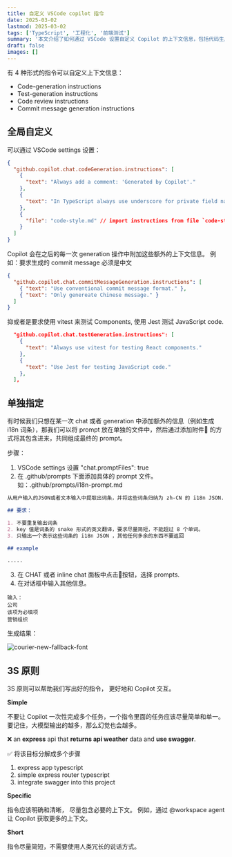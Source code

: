 ```yaml
---
title: 自定义 VSCode copilot 指令
date: 2025-03-02
lastmod: 2025-03-02
tags: ['TypeScript', '工程化', '前端测试']
summary: '本文介绍了如何通过 VSCode 设置自定义 Copilot 的上下文信息，包括代码生成、测试生成、代码审查和提交信息生成的指令。使用 3S 原则（简单、具体、简短）可以提升与 Copilot 的交互效果。'
draft: false
images: []
---
```


有 4 种形式的指令可以自定义上下文信息：

- Code-generation instructions
- Test-generation instructions
- Code review instructions
- Commit message generation instructions

## 全局自定义

可以通过 VSCode settings 设置：

```json
{
  "github.copilot.chat.codeGeneration.instructions": [
    {
      "text": "Always add a comment: 'Generated by Copilot'."
    },
    {
      "text": "In TypeScript always use underscore for private field names."
    },
    {
      "file": "code-style.md" // import instructions from file `code-style.md`
    }
  ]
}
```

Copilot 会在之后的每一次 generation 操作中附加这些额外的上下文信息。
例如：要求生成的 commit message 必须是中文

```json
{
  "github.copilot.chat.commitMessageGeneration.instructions": [
    { "text": "Use conventional commit message format." },
    { "text": "Only genereate Chinese message." }
  ]
}
```

抑或者是要求使用 vitest 来测试 Components, 使用 Jest 测试 JavaScript code.

```json
  "github.copilot.chat.testGeneration.instructions": [
    {
      "text": "Always use vitest for testing React components."
    },
    {
      "text": "Use Jest for testing JavaScript code."
    },
  ],

```

## 单独指定

有时候我们只想在某一次 chat 或者 generation 中添加额外的信息（例如生成 i18n 词条），那我们可以将 prompt 放在单独的文件中，然后通过添加附件📎 的方式将其包含进来，共同组成最终的 prompt。

步骤：

1. VSCode settings 设置 "chat.promptFiles": true
2. 在 .github/prompts 下面添加具体的 prompt 文件。
   如：.github/prompts/i18n-prompt.md

```md
从用户输入的JSON或者文本输入中提取出词条，并将这些词条归纳为 zh-CN 的 i18n JSON.

## 要求：

1. 不要重复输出词条
2. key 值是词条的 snake 形式的英文翻译，要求尽量简短，不能超过 8 个单词。
3. 只输出一个表示这些词条的 i18n JSON ，其他任何多余的东西不要返回

## example

.....
```

3. 在 CHAT 或者 inline chat 面板中点击📎按钮，选择 prompts.
4. 在对话框中输入其他信息。

```text
输入：
公司
该项为必填项
营销组织
```

生成结果：

<div className="flex justify-center">
  <Image
    alt="courier-new-fallback-font"
    src="/static/images/blog/Copilot i18n generation.png"
    width={839}
    height={366}
  />
</div>

## 3S 原则

3S 原则可以帮助我们写出好的指令， 更好地和 Copilot 交互。

**Simple**

不要让 Copilot 一次性完成多个任务，一个指令里面的任务应该尽量简单和单一。
要记住，大模型输出的越多，那么幻觉也会越多。

❌
an **express** api that **returns api weather** data and **use swagger**.

✅
将该目标分解成多个步骤

1. express app typescript
2. simple express router typescript
3. integrate swagger into this project

**Specific**

指令应该明确和清晰， 尽量包含必要的上下文。
例如，通过 @workspace agent 让 Copilot 获取更多的上下文。

**Short**

指令尽量简短，不需要使用人类冗长的说话方式。
